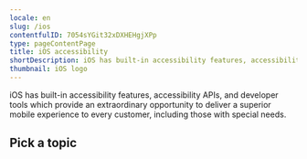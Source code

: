 ```yaml
---
locale: en
slug: /ios
contentfulID: 7054sYGit32xDXHEHgjXPp
type: pageContentPage
title: iOS accessibility
shortDescription: iOS has built-in accessibility features, accessibility APIs, and developer tools which provide an extraordinary opportunity to deliver a superior mobile experience to every user, including those with disabilities.
thumbnail: iOS logo
---
```


iOS has built-in accessibility features, accessibility APIs, and developer tools which provide an extraordinary opportunity to deliver a superior mobile experience to every customer, including those with special needs.

## Pick a topic

<LinkList title="List of iOS accessibility topics" isHighlighted={true}>
  <LinkListItem url="/en/docs/ios/samples" title="Browse iOS code samples" pageTitle="iOS accessibility code samples" shortDescription="Browse code samples to learn how to build more accessible iOS apps." icon="/img/light/code.svg" iconAlt="Code icon"/>
  <LinkListItem url="/en/docs/ios/features" title="Learn about iOS accessibility features" pageTitle="iOS accessibility features" shortDescription="Learn about the accessibility features that are offered by iOS." icon="/img/light/features.svg" iconAlt="Features icon"/>
</LinkList>